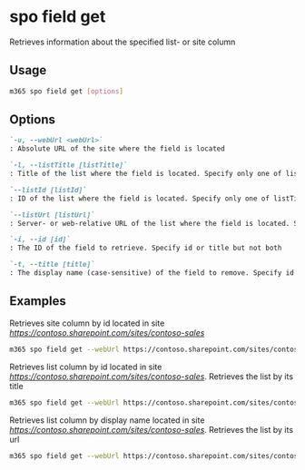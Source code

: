 
# spo field get

Retrieves information about the specified list- or site column

## Usage

```sh
m365 spo field get [options]
```

## Options

```md defintion-list
`-u, --webUrl <webUrl>`
: Absolute URL of the site where the field is located

`-l, --listTitle [listTitle]`
: Title of the list where the field is located. Specify only one of listTitle, listId or listUrl

`--listId [listId]`
: ID of the list where the field is located. Specify only one of listTitle, listId or listUrl

`--listUrl [listUrl]`
: Server- or web-relative URL of the list where the field is located. Specify only one of listTitle, listId or listUrl

`-i, --id [id]`
: The ID of the field to retrieve. Specify id or title but not both

`-t, --title [title]`
: The display name (case-sensitive) of the field to remove. Specify id or title, or group but not both
```

<Global />

## Examples

Retrieves site column by id located in site _https://contoso.sharepoint.com/sites/contoso-sales_

```sh
m365 spo field get --webUrl https://contoso.sharepoint.com/sites/contoso-sales --id 5ee2dd25-d941-455a-9bdb-7f2c54aed11b
```

Retrieves list column by id located in site _https://contoso.sharepoint.com/sites/contoso-sales_. Retrieves the list by its title

```sh
m365 spo field get --webUrl https://contoso.sharepoint.com/sites/contoso-sales --listTitle Events --id 5ee2dd25-d941-455a-9bdb-7f2c54aed11b
```

Retrieves list column by display name located in site _https://contoso.sharepoint.com/sites/contoso-sales_. Retrieves the list by its url

```sh
m365 spo field get --webUrl https://contoso.sharepoint.com/sites/contoso-sales --listUrl "Lists/Events" --title "Title"
```

